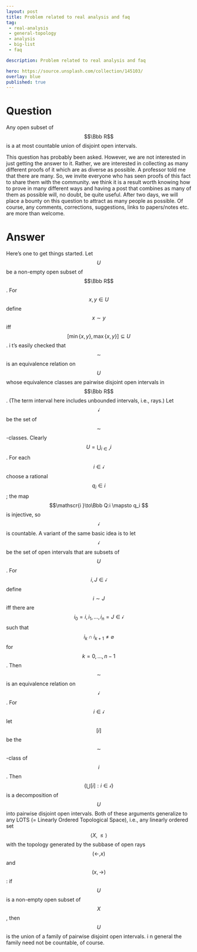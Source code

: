 ---
layout: post
title: Problem related to real analysis and faq
tag:
 - real-analysis
 - general-topology
 - analysis
 - big-list
 - faq

description: Problem related to real analysis and faq

hero: https://source.unsplash.com/collection/145103/
overlay: blue 
published: true
---

# Question 

Any open subset of $$\Bbb R$$ is a at most countable union of disjoint open intervals. 

<!--break-->


This question has probably been asked. However, we are  not interested in just getting the answer to it. Rather, we are  interested in collecting as many different proofs of it which are as diverse as possible. A professor told me that there are many. So, we  invite everyone who has seen proofs of this fact to share them with the community. we  think it is a result worth knowing how to prove in many different ways and having a post that combines as many of them as possible will, no doubt, be quite useful. After two days, we  will place a bounty on this question to attract as many people as possible. Of course, any comments, corrections, suggestions, links to papers/notes etc. are more than welcome.

# Answer 


Here’s one to get things started.
Let $$U$$ be a non-empty open subset of $$\Bbb R$$. For $$x,y\in U$$ define $$x\sim y$$ iff $$\big[\min\{x,y\},\max\{x,y\}\big]\subseteq U$$. i t’s easily checked that $$\sim$$ is an equivalence relation on $$U$$ whose equivalence classes are pairwise disjoint open intervals in $$\Bbb R$$. (The term interval here includes unbounded intervals, i.e., rays.) Let $$\mathscr{i }$$ be the set of $$\sim$$-classes. Clearly $$U=\bigcup_{i  \in \mathscr{i }} i $$. For each $$i \in\mathscr{i }$$ choose a rational $$q_i \in i $$; the map $$\mathscr{i }\to\Bbb Q:i \mapsto q_i $$ is injective, so $$\mathscr{i }$$ is countable.
A variant of the same basic idea is to let $$\mathscr{i }$$ be the set of open intervals that are subsets of $$U$$. For $$i ,J\in\mathscr{i }$$ define $$i \sim J$$ iff there are $$i _0=i ,i _1,\dots,i _n=J\in\mathscr{i }$$ such that $$i _k\cap i _{k+1}\ne\varnothing$$ for $$k=0,\dots,n-1$$. Then $$\sim$$ is an equivalence relation on $$\mathscr{i }$$. For $$i \in\mathscr{i }$$ let $$[i ]$$ be the $$\sim$$-class of $$i $$. Then $$\left\{\bigcup[i ]:i \in\mathscr{i }\right\}$$ is a decomposition of $$U$$ into pairwise disjoint open intervals.
Both of these arguments generalize to any LOTS (= Linearly Ordered Topological Space), i.e., any linearly ordered set $$\langle X,\le\rangle$$ with the topology generated by the subbase of open rays $$(\leftarrow,x)$$ and $$(x,\to)$$: if $$U$$ is a non-empty open subset of $$X$$, then $$U$$ is the union of a family of pairwise disjoint open intervals. i n general the family need not be countable, of course.

